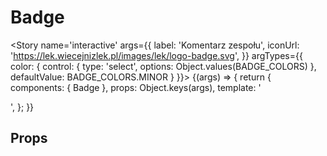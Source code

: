 
<Meta title='atoms/Badge' component={Badge} />

# Badge

<Story name='interactive'
	   args={{
		   label: 'Komentarz zespołu',
		   iconUrl: 'https://lek.wiecejnizlek.pl/images/lek/logo-badge.svg',
	   }}
	   argTypes={{
		   color: { control: { type: 'select', options: Object.values(BADGE_COLORS) }, defaultValue: BADGE_COLORS.MINOR }
	   }}>
	{(args) => {
		return {
			components: { Badge },
			props: Object.keys(args),
			template: '<div style="display: flex"><badge :label="label" :color="color"><img style="width: 100%; height: 100%" :src="iconUrl" /></badge></div>',
		};
	}}
</Story>

## Props

<Props of={Badge} />
